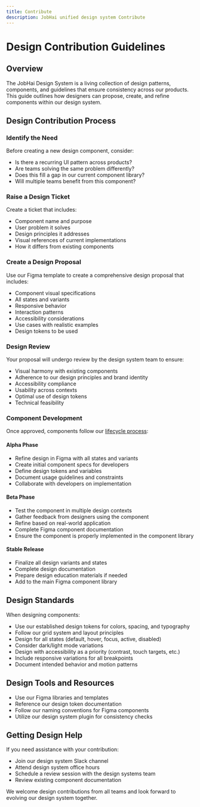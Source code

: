```yaml
---
title: Contribute
description: JobHai unified design system Contribute
---
```


# Design Contribution Guidelines

## Overview

The JobHai Design System is a living collection of design patterns, components, and guidelines that ensure consistency across our products. This guide outlines how designers can propose, create, and refine components within our design system.

## Design Contribution Process

### Identify the Need

Before creating a new design component, consider:
- Is there a recurring UI pattern across products?
- Are teams solving the same problem differently?
- Does this fill a gap in our current component library?
- Will multiple teams benefit from this component?

### Raise a Design Ticket

Create a ticket that includes:
- Component name and purpose
- User problem it solves
- Design principles it addresses
- Visual references of current implementations
- How it differs from existing components

### Create a Design Proposal

Use our Figma template to create a comprehensive design proposal that includes:
- Component visual specifications
- All states and variants
- Responsive behavior
- Interaction patterns
- Accessibility considerations
- Use cases with realistic examples
- Design tokens to be used

### Design Review

Your proposal will undergo review by the design system team to ensure:
- Visual harmony with existing components
- Adherence to our design principles and brand identity
- Accessibility compliance
- Usability across contexts
- Optimal use of design tokens
- Technical feasibility

### Component Development

Once approved, components follow our [lifecycle process](/GettingStarted/Lifecycle):

#### Alpha Phase
- Refine design in Figma with all states and variants
- Create initial component specs for developers
- Define design tokens and variables
- Document usage guidelines and constraints
- Collaborate with developers on implementation

#### Beta Phase
- Test the component in multiple design contexts
- Gather feedback from designers using the component
- Refine based on real-world application
- Complete Figma component documentation
- Ensure the component is properly implemented in the component library

#### Stable Release
- Finalize all design variants and states
- Complete design documentation
- Prepare design education materials if needed
- Add to the main Figma component library

## Design Standards

When designing components:
- Use our established design tokens for colors, spacing, and typography
- Follow our grid system and layout principles
- Design for all states (default, hover, focus, active, disabled)
- Consider dark/light mode variations
- Design with accessibility as a priority (contrast, touch targets, etc.)
- Include responsive variations for all breakpoints
- Document intended behavior and motion patterns

## Design Tools and Resources

- Use our Figma libraries and templates
- Reference our design token documentation
- Follow our naming conventions for Figma components
- Utilize our design system plugin for consistency checks

## Getting Design Help

If you need assistance with your contribution:
- Join our design system Slack channel
- Attend design system office hours
- Schedule a review session with the design systems team
- Review existing component documentation

We welcome design contributions from all teams and look forward to evolving our design system together. 